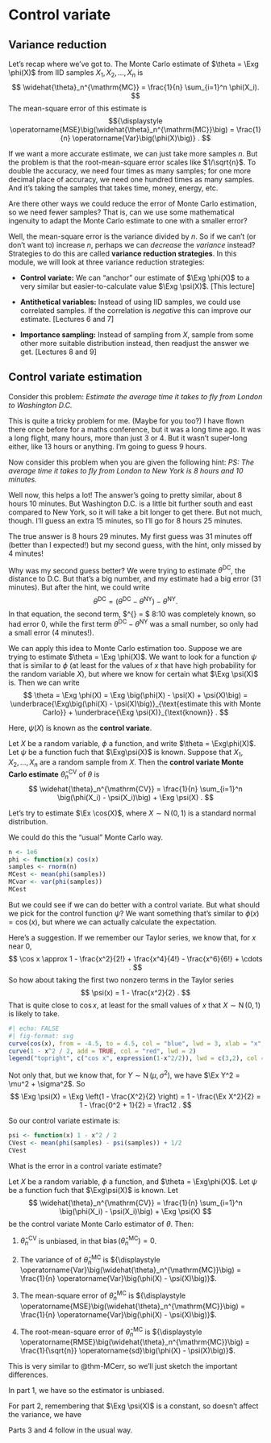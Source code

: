 # Control variate

::: {.hidden}
$$\newcommand{\Exg}{\operatorname{\mathbb{E}}} 
\newcommand{\Ex}{\mathbb{E}} 
\newcommand{\Ind}{\mathbb{I}}
\newcommand{\Var}{\operatorname{Var}}$$
:::

## Variance reduction

Let's recap where we've got to. The Monte Carlo estimate of $\theta = \Exg \phi(X)$ from IID samples $X_1, X_2, \dots, X_n$ is
$$ \widehat{\theta}_n^{\mathrm{MC}} = \frac{1}{n} \sum_{i=1}^n \phi(X_i). $$
The mean-square error of this estimate is
$${\displaystyle \operatorname{MSE}\big(\widehat{\theta}_n^{\mathrm{MC}}\big) = \frac{1}{n} \operatorname{Var}\big(\phi(X)\big)} . $$

If we want a more accurate estimate, we can just take more samples $n$. But the problem is that the root-mean-square error scales like $1/\sqrt{n}$. To double the accuracy, we need four times as many samples; for one more decimal place of accuracy, we need one hundred times as many samples. And it's taking the samples that takes time, money, energy, etc.

Are there other ways we could reduce the error of Monte Carlo estimation, so we need fewer samples? That is, can we use some mathematical ingenuity to adapt the Monte Carlo estimate to one with a smaller error?

Well, the mean-square error is the variance divided by $n$. So if we can't (or don't want to) increase $n$, perhaps we can *decrease* the *variance* instead? Strategies to do this are called **variance reduction strategies**. In this module, we will look at three variance reduction strategies:

* **Control variate:** We can "anchor" our estimate of $\Exg \phi(X)$ to a very similar but easier-to-calculate value $\Exg \psi(X)$. [This lecture]

* **Antithetical variables:** Instead of using IID samples, we could use correlated samples. If the correlation is *negative* this can improve our estimate. [Lectures 6 and 7]

* **Importance sampling:** Instead of sampling from $X$, sample from some other more suitable distribution instead, then readjust the answer we get.
[Lectures 8 and 9]


## Control variate estimation

Consider this problem: *Estimate the average time it takes to fly from London to Washington D.C.*

This is quite a tricky problem for me. (Maybe for you too?) I have flown there once before for a maths conference, but it was a long time ago. It was a long flight, many hours, more than just 3 or 4. But it wasn't super-long either, like 13 hours or anything. I'm going to guess 9 hours.

Now consider this problem when you are given the following hint: *PS: The average time it takes to fly from London to New York is 8 hours and 10 minutes.*

Well now, this helps a lot! The answer's going to pretty similar, about 8 hours 10 minutes. But Washington D.C. is a little bit further south and east compared to New York, so it will take a bit longer to get there. But not much, though. I'll guess an extra 15 minutes, so I'll go for 8 hours 25 minutes.

The true answer is 8 hours 29 minutes. My first guess was 31 minutes off (better than I expected!) but my second guess, with the hint, only missed by 4 minutes!

Why was my second guess better? We were trying to estimate $\theta^{\mathrm{DC}}$, the distance to D.C. But that's a big number, and my estimate had a big error (31 minutes). But after the hint, we could write
$$\theta^{\mathrm{DC}} = \big(\theta^{\mathrm{DC}} - \theta^{\mathrm{NY}}\big) - \theta^{\mathrm{NY}} . $$
In that equation, the second term, $\theta^{\mathrm{NY}} = $ 8:10 was completely known, so had error 0, while the first term $\theta^{\mathrm{DC}} - \theta^{\mathrm{NY}}$ was a small number, so only had a small error (4 minutes!).

We can apply this idea to Monte Carlo estimation too. Suppose we are trying to estimate $\theta = \Exg \phi(X)$. We want to look for a function $\psi$ that is similar to $\phi$ (at least for the values of $x$ that have high probability for the random variable $X$), but where we know for certain what $\Exg \psi(X)$ is. Then we can write
$$ \theta = \Exg \phi(X) = \Exg \big(\phi(X) - \psi(X) + \psi(X)\big) = \underbrace{\Exg\big(\phi(X) - \psi(X)\big)}_{\text{estimate this with Monte Carlo}} + \underbrace{\Exg \psi(X)}_{\text{known}} . $$

Here, $\psi(X)$ is known as the **control variate**.

::: {#def-MCest}
Let $X$ be a random variable, $\phi$ a function, and write $\theta = \Exg\phi(X)$. Let $\psi$ be a function fuch that $\Exg\psi(X)$ is known. Suppose that $X_1, X_2, \dots, X_n$ are a random sample from $X$. Then the **control variate Monte Carlo estimate** $\widehat\theta_n^{\mathrm{CV}}$ of $\theta$ is
$$ \widehat{\theta}_n^{\mathrm{CV}} = \frac{1}{n} \sum_{i=1}^n \big(\phi(X_i) - \psi(X_i)\big) + \Exg \psi(X) . $$
:::

::: {#exm-control}
Let's try to estimate $\Ex \cos(X)$, where $X \sim \operatorname{N}(0,1)$ is a standard normal distribution.

We could do this the "usual" Monte Carlo way.

```r
n <- 1e6
phi <- function(x) cos(x)
samples <- rnorm(n)
MCest <- mean(phi(samples))
MCvar <- var(phi(samples))
MCest
```

But we could see if we can do better with a control variate. But what should we pick for the control function $\psi$? We want something that's similar to $\phi(x) = \cos(x)$, but where we can actually calculate the expectation.

Here's a suggestion. If we remember our Taylor series, we know that, for $x$ near $0$,
$$ \cos x \approx 1 - \frac{x^2}{2!} + \frac{x^4}{4!} - \frac{x^6}{6!} + \cdots . $$
So how about taking the first two nonzero terms in the Taylor series
$$ \psi(x) = 1 - \frac{x^2}{2} . $$
That is quite close to $\cos x$, at least for the small values of $x$ that $X \sim \operatorname{N}(0,1)$ is likely to take.

```r
#| echo: FALSE
#| fig-format: svg
curve(cos(x), from = -4.5, to = 4.5, col = "blue", lwd = 3, xlab = "x", ylab = "", xlim = c(-4,4), ylim = c(-1.2,1.2))
curve(1 - x^2 / 2, add = TRUE, col = "red", lwd = 2)
legend("topright", c("cos x", expression(1-x^2/2)), lwd = c(3,2), col = c("blue","red"))
```
Not only that, but we know that, for $Y \sim \operatorname{N}(\mu, \sigma^2)$, we have $\Ex Y^2 = \mu^2 + \sigma^2$. So
$$ \Exg \psi(X) = \Exg \left(1 - \frac{X^2}{2} \right) = 1 - \frac{\Ex X^2}{2} = 1 - \frac{0^2 + 1}{2} = \frac12 . $$

So our control variate estimate is:

```r
psi <- function(x) 1 - x^2 / 2
CVest <- mean(phi(samples) - psi(samples)) + 1/2
CVest
```
:::

What is the error in a control variate estimate?

::: {#thm-CVerr}
Let $X$ be a random variable, $\phi$ a function, and $\theta = \Exg\phi(X)$.  Let $\psi$ be a function fuch that $\Exg\psi(X)$ is known. Let
$$ \widehat{\theta}_n^{\mathrm{CV}} = \frac{1}{n} \sum_{i=1}^n \big(\phi(X_i) - \psi(X_i)\big) + \Exg \psi(X) $$
be the control variate Monte Carlo estimator of $\theta$. Then:

1. $\widehat{\theta}_n^{\mathrm{CV}}$ is unbiased, in that $\operatorname{bias}\big(\widehat{\theta}_n^{\mathrm{MC}}\big) = 0$.

1. The variance of of $\widehat{\theta}_n^{\mathrm{MC}}$ is 
${\displaystyle \operatorname{Var}\big(\widehat{\theta}_n^{\mathrm{MC}}\big) = \frac{1}{n} \operatorname{Var}\big(\phi(X) - \psi(X)\big)}$.

1. The mean-square error of $\widehat{\theta}_n^{\mathrm{MC}}$ is 
${\displaystyle \operatorname{MSE}\big(\widehat{\theta}_n^{\mathrm{MC}}\big) = \frac{1}{n} \operatorname{Var}\big(\phi(X) - \psi(X)\big)}$.

1. The root-mean-square error of $\widehat{\theta}_n^{\mathrm{MC}}$ is 
${\displaystyle \operatorname{RMSE}\big(\widehat{\theta}_n^{\mathrm{MC}}\big) = \frac{1}{\sqrt{n}} \operatorname{sd}\big(\phi(X) - \psi(X)\big)}$.
:::

::: {.proof}
This is very similar to @thm-MCerr, so we'll just sketch the important differences.

In part 1, we have
\begin{align*}
\Exg \widehat{\theta}_n^{\mathrm{CV}}
  &= \Exg \left(\frac{1}{n} \sum_{i=1}^n \big(\phi(X_i) - \psi(X_i)\big) + \Exg \psi(X)\right) \\
  &= \frac{1}{n}\Exg \left(\sum_{i=1}^n \big(\phi(X_i) - \psi(X_i)\big)\right) + \Exg \psi(X) \\
  &= \frac{n}{n}\Exg\big(\phi(X) - \psi(X)\big) + \Exg \psi(X) \\
  &= \Exg\phi(X) - \Exg\psi(X) + \Exg\phi(X) \\
  &= \Exg\phi(X) ,
\end{align*}
so the estimator is unbiased.

For part 2, remembering that $\Exg \psi(X)$ is a constant, so doesn't affect the variance, we have
\begin{align*}
\Var \big(\widehat{\theta}_n^{\mathrm{CV}}\big)
&= \Var \left(\frac{1}{n} \sum_{i=1}^n \big(\phi(X_i) - \psi(X_i)\big) + \Exg \psi(X)\right) \\
&= \Big( \frac{1}{n}\Big)^2 \Var \left(\sum_{i=1}^n \big(\phi(X_i) - \psi(X_i)\big) \right) \\
&= \frac{1}{n} \Var \big(\phi(X_i) - \psi(X_i)\big) .
\end{align*}

Parts 3 and 4 follow in the usual way.
:::